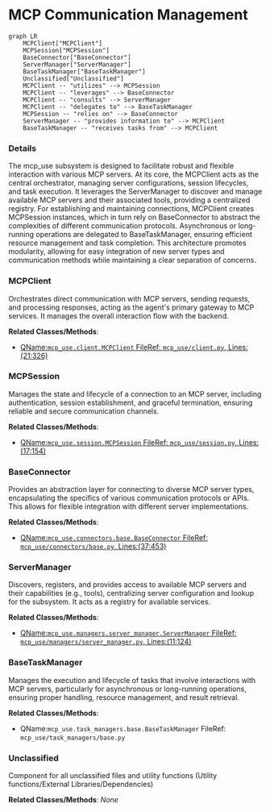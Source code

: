 # MCP Communication Management
```mermaid
graph LR
    MCPClient["MCPClient"]
    MCPSession["MCPSession"]
    BaseConnector["BaseConnector"]
    ServerManager["ServerManager"]
    BaseTaskManager["BaseTaskManager"]
    Unclassified["Unclassified"]
    MCPClient -- "utilizes" --> MCPSession
    MCPClient -- "leverages" --> BaseConnector
    MCPClient -- "consults" --> ServerManager
    MCPClient -- "delegates to" --> BaseTaskManager
    MCPSession -- "relies on" --> BaseConnector
    ServerManager -- "provides information to" --> MCPClient
    BaseTaskManager -- "receives tasks from" --> MCPClient
```

### Details

The mcp_use subsystem is designed to facilitate robust and flexible interaction with various MCP servers. At its core, the MCPClient acts as the central orchestrator, managing server configurations, session lifecycles, and task execution. It leverages the ServerManager to discover and manage available MCP servers and their associated tools, providing a centralized registry. For establishing and maintaining connections, MCPClient creates MCPSession instances, which in turn rely on BaseConnector to abstract the complexities of different communication protocols. Asynchronous or long-running operations are delegated to BaseTaskManager, ensuring efficient resource management and task completion. This architecture promotes modularity, allowing for easy integration of new server types and communication methods while maintaining a clear separation of concerns.

### MCPClient
Orchestrates direct communication with MCP servers, sending requests, and processing responses, acting as the agent's primary gateway to MCP services. It manages the overall interaction flow with the backend.


**Related Classes/Methods**:

- <a href="https://github.com/mcp-use/mcp-use/blob/main/mcp_use/client.py#L21-L326" target="_blank" rel="noopener noreferrer">QName:`mcp_use.client.MCPClient` FileRef: `mcp_use/client.py`, Lines:(21:326)</a>


### MCPSession
Manages the state and lifecycle of a connection to an MCP server, including authentication, session establishment, and graceful termination, ensuring reliable and secure communication channels.


**Related Classes/Methods**:

- <a href="https://github.com/mcp-use/mcp-use/blob/main/mcp_use/session.py#L17-L154" target="_blank" rel="noopener noreferrer">QName:`mcp_use.session.MCPSession` FileRef: `mcp_use/session.py`, Lines:(17:154)</a>


### BaseConnector
Provides an abstraction layer for connecting to diverse MCP server types, encapsulating the specifics of various communication protocols or APIs. This allows for flexible integration with different server implementations.


**Related Classes/Methods**:

- <a href="https://github.com/mcp-use/mcp-use/blob/main/mcp_use/connectors/base.py#L37-L453" target="_blank" rel="noopener noreferrer">QName:`mcp_use.connectors.base.BaseConnector` FileRef: `mcp_use/connectors/base.py`, Lines:(37:453)</a>


### ServerManager
Discovers, registers, and provides access to available MCP servers and their capabilities (e.g., tools), centralizing server configuration and lookup for the subsystem. It acts as a registry for available services.


**Related Classes/Methods**:

- <a href="https://github.com/mcp-use/mcp-use/blob/main/mcp_use/managers/server_manager.py#L11-L124" target="_blank" rel="noopener noreferrer">QName:`mcp_use.managers.server_manager.ServerManager` FileRef: `mcp_use/managers/server_manager.py`, Lines:(11:124)</a>


### BaseTaskManager
Manages the execution and lifecycle of tasks that involve interactions with MCP servers, particularly for asynchronous or long-running operations, ensuring proper handling, resource management, and result retrieval.


**Related Classes/Methods**:

- QName:`mcp_use.task_managers.base.BaseTaskManager` FileRef: `mcp_use/task_managers/base.py`


### Unclassified
Component for all unclassified files and utility functions (Utility functions/External Libraries/Dependencies)


**Related Classes/Methods**: _None_
